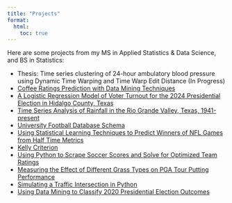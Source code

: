 ```yaml
---
title: "Projects"
format: 
  html:
    toc: true
---
```


Here are some projects from my MS in Applied Statistics & Data Science, and BS in Statistics:

- Thesis: Time series clustering of 24-hour ambulatory blood pressure using Dynamic Time Warping and Time Warp Edit Distance (In Progress)
- [Coffee Ratings Prediction with Data Mining Techniques](coffee.pdf)
- [A Logistic Regression Model of Voter Turnout for the 2024 Presidential Election in Hidalgo County, Texas](turnout.pdf)
- [Time Series Analysis of Rainfall in the Rio Grande Valley, Texas, 1941-present](time_series.pdf)
- [University Football Database Schema](database.pdf)
- [Using Statistical Learning Techniques to Predict Winners of NFL Games from Half Time Metrics](nfl.pdf)
- [Kelly Criterion](kelly_criterion.pdf)
- [Using Python to Scrape Soccer Scores and Solve for Optimized Team Ratings](soccer_solver.pdf)
- [Measuring the Effect of Different Grass Types on PGA Tour Putting Performance](golf.pdf)
- [Simulating a Traffic Intersection in Python](traffic.pdf)
- [Using Data Mining to Classify 2020 Presidential Election Outcomes](election.pdf)